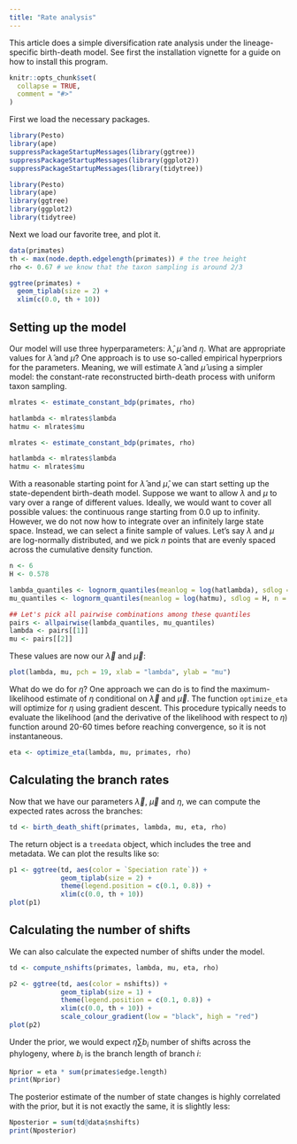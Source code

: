 ```yaml
---
title: "Rate analysis"
---
```


This article does a simple diversification rate analysis under the lineage-specific birth-death model. See first the installation vignette for a guide on how to install this program.

```r
knitr::opts_chunk$set(
  collapse = TRUE,
  comment = "#>"
)
```
First we load the necessary packages.
```r
library(Pesto)
library(ape)
suppressPackageStartupMessages(library(ggtree))
suppressPackageStartupMessages(library(ggplot2))
suppressPackageStartupMessages(library(tidytree))
```
```r
library(Pesto)
library(ape)
library(ggtree)
library(ggplot2)
library(tidytree)
```
Next we load our favorite tree, and plot it.
```r
data(primates)
th <- max(node.depth.edgelength(primates)) # the tree height
rho <- 0.67 # we know that the taxon sampling is around 2/3

ggtree(primates) +
  geom_tiplab(size = 2) +
  xlim(c(0.0, th + 10))
```

## Setting up the model

Our model will use three hyperparameters: $\hat{\lambda}$, $\hat{\mu}$ and $\eta$. What are appropriate values for $\hat{\lambda}$ and $\hat{\mu}$? One approach is to use so-called empirical hyperpriors for the parameters. Meaning, we will estimate $\hat{\lambda}$ and $\hat{\mu}$ using a simpler model: the constant-rate reconstructed birth-death process with uniform taxon sampling. 

```r
mlrates <- estimate_constant_bdp(primates, rho)

hatlambda <- mlrates$lambda
hatmu <- mlrates$mu
```
```r
mlrates <- estimate_constant_bdp(primates, rho)

hatlambda <- mlrates$lambda
hatmu <- mlrates$mu
```

With a reasonable starting point for $\hat{\lambda}$ and $\hat{\mu}$, we can start setting up the state-dependent birth-death model. Suppose we want to allow $\lambda$ and $\mu$ to vary over a range of different values. Ideally, we would want to cover all possible values: the continuous range starting from 0.0 up to infinity. However, we do not now how to integrate over an infinitely large state space. Instead, we can select a finite sample of values. Let's say $\lambda$ and $\mu$ are log-normally distributed, and we pick $n$ points that are evenly spaced across the cumulative density function.

```r
n <- 6
H <- 0.578

lambda_quantiles <- lognorm_quantiles(meanlog = log(hatlambda), sdlog = H, n = n)
mu_quantiles <- lognorm_quantiles(meanlog = log(hatmu), sdlog = H, n = n)

## Let's pick all pairwise combinations among these quantiles
pairs <- allpairwise(lambda_quantiles, mu_quantiles)
lambda <- pairs[[1]]
mu <- pairs[[2]]
```

These values are now our $\vec{\lambda}$ and $\vec{\mu}$:
```r
plot(lambda, mu, pch = 19, xlab = "lambda", ylab = "mu")
```

What do we do for $\eta$? One approach we can do is to find the maximum-likelihood estimate of $\eta$ conditional on $\vec{\lambda}$ and $\vec{\mu}$. The function `optimize_eta` will optimize for $\eta$ using gradient descent. This procedure typically needs to evaluate the likelihood (and the derivative of the likelihood with respect to $\eta$) function around 20-60 times before reaching convergence, so it is not instantaneous.

```r
eta <- optimize_eta(lambda, mu, primates, rho)
```

## Calculating the branch rates

Now that we have our parameters $\vec{\lambda}$, $\vec{\mu}$ and $\eta$, we can compute the expected rates across the branches:

```r
td <- birth_death_shift(primates, lambda, mu, eta, rho)
```
The return object is a `treedata` object, which includes the tree and metadata. We can plot the results like so:
```r
p1 <- ggtree(td, aes(color = `Speciation rate`)) +
             geom_tiplab(size = 2) +
             theme(legend.position = c(0.1, 0.8)) +
             xlim(c(0.0, th + 10))
plot(p1)
```

## Calculating the number of shifts

We can also calculate the expected number of shifts under the model.

```r
td <- compute_nshifts(primates, lambda, mu, eta, rho)

p2 <- ggtree(td, aes(color = nshifts)) +
             geom_tiplab(size = 1) +
             theme(legend.position = c(0.1, 0.8)) +
             xlim(c(0.0, th + 10)) +
             scale_colour_gradient(low = "black", high = "red")
plot(p2)
```

Under the prior, we would expect $\eta \sum b_i$ number of shifts across the phylogeny, where $b_i$ is the branch length of branch $i$:
```r
Nprior = eta * sum(primates$edge.length)
print(Nprior)
```
The posterior estimate of the number of state changes is highly correlated with the prior, but it is not exactly the same, it is slightly less: 
```r
Nposterior = sum(td@data$nshifts)
print(Nposterior)
```
